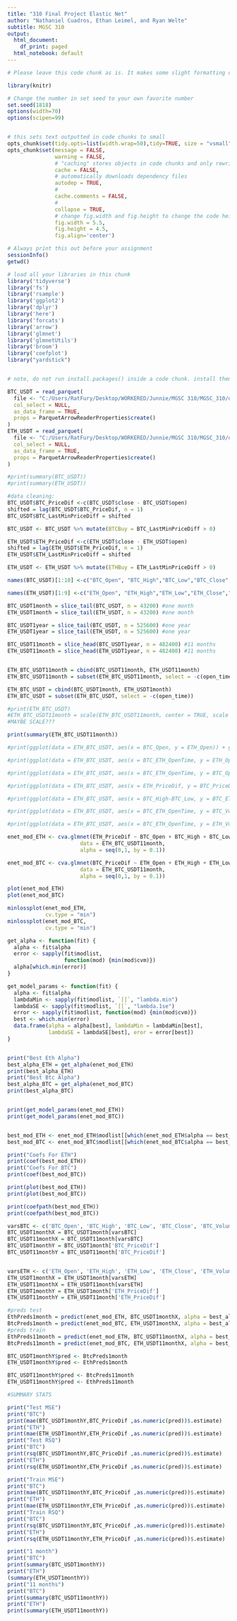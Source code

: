 ---
title: "310 Final Project Elastic Net"
author: "Nathaniel Cuadros, Ethan Leimel, and Ryan Welte"
subtitle: MGSC 310
output:
  html_document:
    df_print: paged
  html_notebook: default
---

```{r setup, include=FALSE}

# Please leave this code chunk as is. It makes some slight formatting changes to alter the output to be more aesthetically pleasing. 

library(knitr)

# Change the number in set seed to your own favorite number
set.seed(1818)
options(width=70)
options(scipen=99)


# this sets text outputted in code chunks to small
opts_chunk$set(tidy.opts=list(width.wrap=50),tidy=TRUE, size = "vsmall")  
opts_chunk$set(message = FALSE,                                          
               warning = FALSE,
               # "caching" stores objects in code chunks and only rewrites if you change things
               cache = FALSE,                               
               # automatically downloads dependency files
               autodep = TRUE,
               # 
               cache.comments = FALSE,
               # 
               collapse = TRUE,
               # change fig.width and fig.height to change the code height and width by default
               fig.width = 5.5,  
               fig.height = 4.5,
               fig.align='center')


```

```{r setup-2}

# Always print this out before your assignment
sessionInfo()
getwd()

```

<!-- ### start answering your problem set here -->
<!-- You may export your homework in either html or pdf, with the former usually being easier. 
     To export or compile your Rmd file: click above on 'Knit' then 'Knit to HTML' -->
<!-- Be sure to submit both your .Rmd file and the compiled .html or .pdf file for full credit -->


```{r setup-3}

# load all your libraries in this chunk 
library('tidyverse')
library('fs')
library('rsample')
library('ggplot2')
library('dplyr')
library('here')
library('forcats')
library('arrow')
library('glmnet')
library('glmnetUtils')
library('broom')
library('coefplot')
library("yardstick")


# note, do not run install.packages() inside a code chunk. install them in the console outside of a code chunk. 

```


```{r}
BTC_USDT = read_parquet(
  file <- "C:/Users/RatFury/Desktop/WORKERED/Junnie/MGSC 310/MGSC_310/datasets/BTC-USDT.parquet",
  col_select = NULL,
  as_data_frame = TRUE,
  props = ParquetArrowReaderProperties$create()
)
ETH_USDT = read_parquet(
  file <- "C:/Users/RatFury/Desktop/WORKERED/Junnie/MGSC 310/MGSC_310/datasets/ETH-USDT.parquet",
  col_select = NULL,
  as_data_frame = TRUE,
  props = ParquetArrowReaderProperties$create()
)
```

```{r}
#print(summary(BTC_USDT))
#print(summary(ETH_USDT))
```

```{r}
#data cleaning:
BTC_USDT$BTC_PriceDif <-c(BTC_USDT$close - BTC_USDT$open)
shifted = lag(BTC_USDT$BTC_PriceDif, n = 1)
BTC_USDT$BTC_LastMinPriceDiff = shifted

BTC_USDT <- BTC_USDT %>% mutate(BTCBuy = BTC_LastMinPriceDiff > 0)

ETH_USDT$ETH_PriceDif <-c(ETH_USDT$close - ETH_USDT$open)
shifted = lag(ETH_USDT$ETH_PriceDif, n = 1)
ETH_USDT$ETH_LastMinPriceDiff = shifted

ETH_USDT <- ETH_USDT %>% mutate(ETHBuy = ETH_LastMinPriceDiff > 0)

names(BTC_USDT)[1:10] <-c("BTC_Open", "BTC_High","BTC_Low","BTC_Close","BTC_Volume","BTC_QuoteAssetVolume","BTC_NumberOfTrades","BTC_TalkerBuyBaseAssetVolume","BTC_TalkerBuyQuoteAssetVolume","BTC_ETH_OpenTime")

names(ETH_USDT)[1:9] <-c("ETH_Open", "ETH_High","ETH_Low","ETH_Close","ETH_Volume","ETH_QuoteAssetVolume","ETH_NumberOfTrades","ETH_TalkerBuyBaseAssetVolume","ETH_TalkerBuyQuoteAssetVolume")

BTC_USDT1month = slice_tail(BTC_USDT, n = 43200) #one month
ETH_USDT1month = slice_tail(ETH_USDT, n = 43200) #one month

BTC_USDT1year = slice_tail(BTC_USDT, n = 525600) #one year
ETH_USDT1year = slice_tail(ETH_USDT, n = 525600) #one year

BTC_USDT11month = slice_head(BTC_USDT1year, n = 482400) #11 months
ETH_USDT11month = slice_head(ETH_USDT1year, n = 482400) #11 months


ETH_BTC_USDT11month = cbind(BTC_USDT11month, ETH_USDT11month)
ETH_BTC_USDT11month = subset(ETH_BTC_USDT11month, select = -c(open_time))

ETH_BTC_USDT = cbind(BTC_USDT1month, ETH_USDT1month)
ETH_BTC_USDT = subset(ETH_BTC_USDT, select = -c(open_time))
```

```{r}
#print(ETH_BTC_USDT)
#ETH_BTC_USDT11month = scale(ETH_BTC_USDT11month, center = TRUE, scale = TRUE)
#MAYBE SCALE???

print(summary(ETH_BTC_USDT11month))
```

```{r}

#print(ggplot(data = ETH_BTC_USDT, aes(x = BTC_Open, y = ETH_Open)) + geom_point(alpha = 1/10) +geom_smooth(method = lm))

#print(ggplot(data = ETH_BTC_USDT, aes(x = BTC_ETH_OpenTime, y = ETH_Open)) + geom_point(alpha = 1/10) + geom_smooth())

#print(ggplot(data = ETH_BTC_USDT, aes(x = BTC_ETH_OpenTime, y = BTC_Open)) + geom_point(alpha = 1/10) + geom_smooth())

#print(ggplot(data = ETH_BTC_USDT, aes(x = ETH_PriceDif, y = BTC_PriceDif)) + geom_point(alpha = 1/10))

#print(ggplot(data = ETH_BTC_USDT, aes(x = BTC_High-BTC_Low, y = BTC_ETH_OpenTime)) + geom_point(alpha = 1/10))

#print(ggplot(data = ETH_BTC_USDT, aes(x = BTC_ETH_OpenTime, y = BTC_Volume)) + geom_point(alpha = 1/10))

#print(ggplot(data = ETH_BTC_USDT, aes(x = BTC_ETH_OpenTime, y = ETH_Volume)) + geom_point(alpha = 1/10))

```

```{r}
enet_mod_ETH <- cva.glmnet(ETH_PriceDif ~ BTC_Open + BTC_High + BTC_Low + BTC_Close + BTC_Volume + BTC_QuoteAssetVolume + BTC_NumberOfTrades + BTC_TalkerBuyBaseAssetVolume + BTC_TalkerBuyQuoteAssetVolume,
                       data = ETH_BTC_USDT11month,
                       alpha = seq(0,1, by = 0.1))

enet_mod_BTC <- cva.glmnet(BTC_PriceDif ~ ETH_Open + ETH_High + ETH_Low + ETH_Close + ETH_Volume + ETH_QuoteAssetVolume + ETH_NumberOfTrades + ETH_TalkerBuyBaseAssetVolume + ETH_TalkerBuyQuoteAssetVolume,
                       data = ETH_BTC_USDT11month,
                       alpha = seq(0,1, by = 0.1))

plot(enet_mod_ETH)
plot(enet_mod_BTC)

minlossplot(enet_mod_ETH, 
            cv.type = "min")
minlossplot(enet_mod_BTC, 
            cv.type = "min")
```

```{r}
get_alpha <- function(fit) {
  alpha <- fit$alpha
  error <- sapply(fit$modlist, 
                  function(mod) {min(mod$cvm)})
  alpha[which.min(error)]
}

get_model_params <- function(fit) {
  alpha <- fit$alpha
  lambdaMin <- sapply(fit$modlist, `[[`, "lambda.min")
  lambdaSE <- sapply(fit$modlist, `[[`, "lambda.1se")
  error <- sapply(fit$modlist, function(mod) {min(mod$cvm)})
  best <- which.min(error)
  data.frame(alpha = alpha[best], lambdaMin = lambdaMin[best],
             lambdaSE = lambdaSE[best], eror = error[best])
}


print("Best Eth Alpha")
best_alpha_ETH = get_alpha(enet_mod_ETH)
print(best_alpha_ETH)
print("Best Btc Alpha")
best_alpha_BTC = get_alpha(enet_mod_BTC)
print(best_alpha_BTC)


print(get_model_params(enet_mod_ETH))
print(get_model_params(enet_mod_BTC))


best_mod_ETH <- enet_mod_ETH$modlist[[which(enet_mod_ETH$alpha == best_alpha_ETH)]]
best_mod_BTC <- enet_mod_BTC$modlist[[which(enet_mod_BTC$alpha == best_alpha_BTC)]]


```

```{r}
print("Coefs For ETH")
print(coef(best_mod_ETH))
print("Coefs For BTC")
print(coef(best_mod_BTC))

print(plot(best_mod_ETH))
print(plot(best_mod_BTC))

print(coefpath(best_mod_ETH))
print(coefpath(best_mod_BTC))
```

```{r}
varsBTC <- c('BTC_Open', 'BTC_High', 'BTC_Low', 'BTC_Close', 'BTC_Volume', 'BTC_QuoteAssetVolume', 'BTC_NumberOfTrades','BTC_TalkerBuyBaseAssetVolume', 'BTC_TalkerBuyQuoteAssetVolume')
BTC_USDT1monthX = BTC_USDT1month[varsBTC]
BTC_USDT11monthX = BTC_USDT11month[varsBTC]
BTC_USDT1monthY = BTC_USDT1month['BTC_PriceDif']
BTC_USDT11monthY = BTC_USDT11month['BTC_PriceDif']


varsETH <- c('ETH_Open', 'ETH_High', 'ETH_Low', 'ETH_Close', 'ETH_Volume', 'ETH_QuoteAssetVolume', 'ETH_NumberOfTrades', 'ETH_TalkerBuyBaseAssetVolume', 'ETH_TalkerBuyQuoteAssetVolume')
ETH_USDT1monthX = ETH_USDT1month[varsETH]
ETH_USDT11monthX = ETH_USDT11month[varsETH]
ETH_USDT1monthY = ETH_USDT1month['ETH_PriceDif']
ETH_USDT11monthY = ETH_USDT11month['ETH_PriceDif']

#preds test
EthPreds1month = predict(enet_mod_ETH, BTC_USDT1monthX, alpha = best_alpha_ETH)
BtcPreds1month = predict(enet_mod_BTC, ETH_USDT1monthX, alpha = best_alpha_BTC)
#preds train
EthPreds11month = predict(enet_mod_ETH, BTC_USDT11monthX, alpha = best_alpha_ETH)
BtcPreds11month = predict(enet_mod_BTC, ETH_USDT11monthX, alpha = best_alpha_BTC)

BTC_USDT1monthY$pred <- BtcPreds1month
ETH_USDT1monthY$pred <- EthPreds1month

BTC_USDT11monthY$pred <- BtcPreds11month
ETH_USDT11monthY$pred <- EthPreds11month

#SUMMARY STATS

print("Test MSE")
print("BTC")
print(mae(BTC_USDT1monthY,BTC_PriceDif ,as.numeric(pred))$.estimate)
print("ETH")
print(mae(ETH_USDT1monthY,ETH_PriceDif ,as.numeric(pred))$.estimate)
print("Test RSQ")
print("BTC")
print(rsq(BTC_USDT1monthY,BTC_PriceDif ,as.numeric(pred))$.estimate)
print("ETH")
print(rsq(ETH_USDT1monthY,ETH_PriceDif ,as.numeric(pred))$.estimate)

print("Train MSE")
print("BTC")
print(mae(BTC_USDT11monthY,BTC_PriceDif ,as.numeric(pred))$.estimate)
print("ETH")
print(mae(ETH_USDT11monthY,ETH_PriceDif ,as.numeric(pred))$.estimate)
print("Train RSQ")
print("BTC")
print(rsq(BTC_USDT11monthY,BTC_PriceDif ,as.numeric(pred))$.estimate)
print("ETH")
print(rsq(ETH_USDT11monthY,ETH_PriceDif ,as.numeric(pred))$.estimate)

print("1 month")
print("BTC")
print(summary(BTC_USDT1monthY))
print("ETH")
(summary(ETH_USDT1monthY))
print("11 months")
print("BTC")
print(summary(BTC_USDT11monthY))
print("ETH")
print(summary(ETH_USDT11monthY))
```


